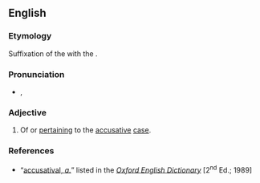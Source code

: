 ==English==

===Etymology===
Suffixation of the {{etyl|la|en}} {{m|la|accūsātīvum}} with the {{cog|en|-al}}.

===Pronunciation===
* {{a|RP}} {{enPR|əkyo͞o'zətīʹvəl}}, {{IPA|/əˌkjuːzəˈtaɪvəl/|lang=en}}

===Adjective===
{{en-adj|-}}

# Of or [[pertain]]ing to the [[accusative]] [[case]].

===References===
* “<span class="plainlinks">[http://dictionary.oed.com/cgi/entry/50001474 accusatival, ''a.'']</span>” listed in the ''[[w:Oxford English Dictionary|Oxford English Dictionary]]'' [2<sup>nd</sup> Ed.; 1989]